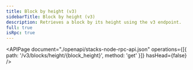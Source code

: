```yaml
---
title: Block by height (v3)
sidebarTitle: Block by height (v3)
description: Retrieves a block by its height using the v3 endpoint.
full: true
isRpc: true
---
```


<APIPage
  document="./openapi/stacks-node-rpc-api.json"
  operations={[{ path: '/v3/blocks/height/{block_height}', method: 'get' }]}
  hasHead={false}
/>